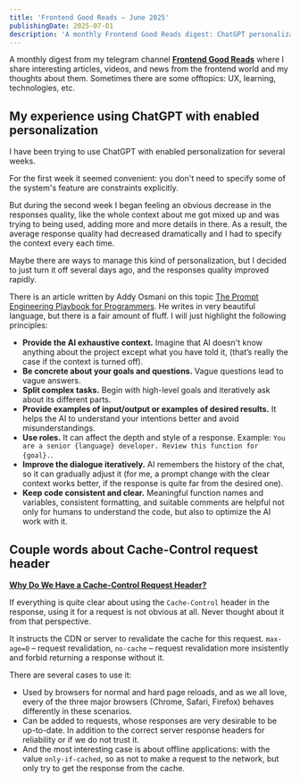 ```yaml
---
title: 'Frontend Good Reads – June 2025'
publishingDate: 2025-07-01
description: 'A monthly Frontend Good Reads digest: ChatGPT personalization, Cache-Control request header'
---
```


A monthly digest from my telegram channel **[Frontend Good Reads](https://t.me/goodreadsfrontend)** where I share interesting articles, videos, and news from the frontend world and my thoughts about them. Sometimes there are some offtopics: UX, learning, technologies, etc.

## My experience using ChatGPT with enabled personalization

I have been trying to use ChatGPT with enabled personalization for several weeks.

For the first week it seemed convenient: you don't need to specify some of the system's feature are constraints explicitly.

But during the second week I began feeling an obvious decrease in the responses quality, like the whole context about me got mixed up and was trying to being used, adding more and more details in there. As a result, the average response quality had decreased dramatically and I had to specify the context every each time.

Maybe there are ways to manage this kind of personalization, but I decided to just turn it off several days ago, and the responses quality improved rapidly.

There is an article written by Addy Osmani on this topic [The Prompt Engineering Playbook for Programmers](https://addyo.substack.com/p/the-prompt-engineering-playbook-for). He writes in very beautiful language, but there is a fair amount of fluff. I will just highlight the following principles:

- **Provide the AI exhaustive context.** Imagine that AI doesn't know anything about the project except what you have told it, (that’s really the case if the context is turned off).
- **Be concrete about your goals and questions.** Vague questions lead to vague answers.
- **Split complex tasks.** Begin with high-level goals and iteratively ask about its different parts.
- **Provide examples of input/output or examples of desired results.** It helps the AI to understand your intentions better and avoid misunderstandings.
- **Use roles.** It can affect the depth and style of a response. Example: `You are a senior {language} developer. Review this function for {goal}.`.
- **Improve the dialogue iteratively.** AI remembers the history of the chat, so it can gradually adjust it (for me, a prompt change with the clear context works better, if the response is quite far from the desired one).
- **Keep code consistent and clear.** Meaningful function names and variables, consistent formatting, and suitable comments are helpful not only for humans to understand the code, but also to optimize the AI work with it.

## Couple words about Cache-Control request header

**[Why Do We Have a Cache-Control Request Header?](https://csswizardry.com/2025/03/why-do-we-have-a-cache-control-request-header/)**

If everything is quite clear about using the `Cache-Control` header in the response, using it for a request is not obvious at all. Never thought about it from that perspective.

It instructs the CDN or server to revalidate the cache for this request. `max-age=0` – request revalidation, `no-cache` – request revalidation more insistently and forbid returning a response without it.

There are several cases to use it:

- Used by browsers for normal and hard page reloads, and as we all love, every of the three major browsers (Chrome, Safari, Firefox) behaves differently in these scenarios.
- Can be added to requests, whose responses are very desirable to be up-to-date. In addition to the correct server response headers for reliability or if we do not trust it.
- And the most interesting case is about offline applications: with the value `only-if-cached`, so as not to make a request to the network, but only try to get the response from the cache.
